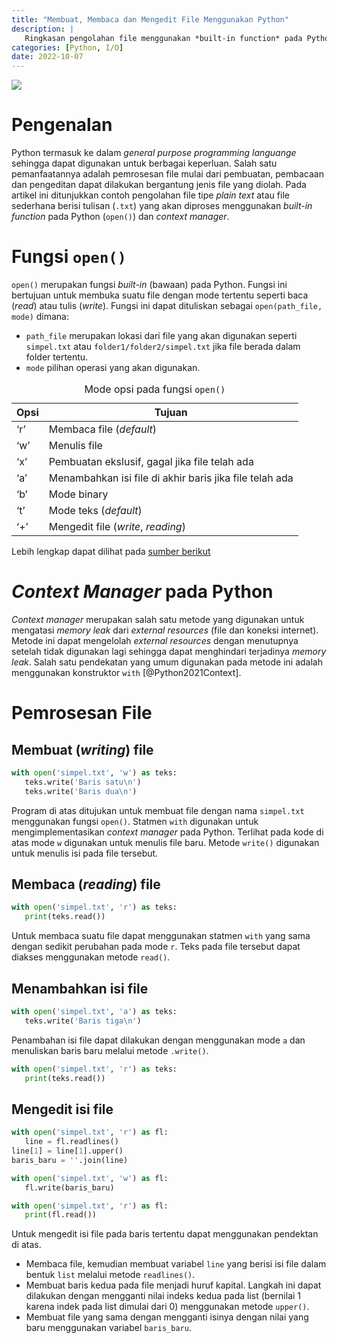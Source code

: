 ```yaml
---
title: "Membuat, Membaca dan Mengedit File Menggunakan Python"
description: |
   Ringkasan pengolahan file menggunakan *built-in function* pada Python.
categories: [Python, I/O]
date: 2022-10-07
---
```


![](tb-python-context-manager.png)

# Pengenalan

Python termasuk ke dalam *general purpose programming languange* sehingga dapat digunakan untuk berbagai keperluan. Salah satu pemanfaatannya adalah pemrosesan file mulai dari pembuatan, pembacaan dan pengeditan dapat dilakukan bergantung jenis file yang diolah. Pada artikel ini ditunjukkan contoh pengolahan file tipe *plain text* atau file sederhana berisi tulisan (`.txt`) yang akan diproses menggunakan *built-in function* pada Python (`open()`) dan *context manager*.

# Fungsi `open()`

`open()` merupakan fungsi *built-in* (bawaan) pada Python. Fungsi ini bertujuan untuk membuka suatu file dengan mode tertentu seperti baca (*read*) atau tulis (*write*). Fungsi ini dapat dituliskan sebagai `open(path_file, mode)` dimana:

- `path_file` merupakan lokasi dari file yang akan digunakan seperti `simpel.txt` atau `folder1/folder2/simpel.txt` jika file berada dalam folder tertentu.
- `mode` pilihan operasi yang akan digunakan.

| Opsi | Tujuan                                                   |
|------|----------------------------------------------------------|
| 'r'  | Membaca file (*default*)                                 |
| 'w'  | Menulis file                                             |
| 'x'  | Pembuatan ekslusif, gagal jika file telah ada            |
| 'a'  | Menambahkan isi file di  akhir baris jika file telah ada |
| 'b'  | Mode binary                                              |
| 't'  | Mode teks (*default*)                                    |
| '+'  | Mengedit file (*write*, *reading*)                       |

: Mode opsi pada fungsi `open()`

Lebih lengkap dapat dilihat pada [sumber berikut](https://docs.python.org/3/library/functions.html#open) 

# *Context Manager* pada Python

*Context manager* merupakan salah satu metode yang digunakan untuk mengatasi *memory leak* dari *external resources* (file dan koneksi internet). Metode ini dapat mengelolah *external resources* dengan menutupnya setelah tidak digunakan lagi sehingga dapat menghindari terjadinya *memory leak*. Salah satu pendekatan yang umum digunakan pada metode ini adalah menggunakan konstruktor `with` [@Python2021Context].

# Pemrosesan File

## Membuat (*writing*) file

```python
with open('simpel.txt', 'w') as teks:
   teks.write('Baris satu\n')
   teks.write('Baris dua\n')
```

Program di atas ditujukan untuk membuat file dengan nama `simpel.txt` menggunakan fungsi `open()`. Statmen `with` digunakan untuk mengimplementasikan *context manager* pada Python. Terlihat pada kode di atas mode `w` digunakan untuk menulis file baru. Metode `write()` digunakan untuk menulis isi pada file tersebut.

## Membaca (*reading*) file

```python
with open('simpel.txt', 'r') as teks:
   print(teks.read())
```

Untuk membaca suatu file dapat menggunakan statmen `with` yang sama dengan sedikit perubahan pada mode `r`. Teks pada file tersebut dapat diakses menggunakan metode `read()`.

## Menambahkan isi file

```python
with open('simpel.txt', 'a') as teks:
   teks.write('Baris tiga\n')
```

Penambahan isi file dapat dilakukan dengan menggunakan mode `a` dan menuliskan baris baru melalui metode `.write()`.

```python
with open('simpel.txt', 'r') as teks:
   print(teks.read())
```

## Mengedit isi file

```python
with open('simpel.txt', 'r') as fl:
   line = fl.readlines()
line[1] = line[1].upper()
baris_baru = ''.join(line)

with open('simpel.txt', 'w') as fl:
   fl.write(baris_baru)

with open('simpel.txt', 'r') as fl:
   print(fl.read())
```

Untuk mengedit isi file pada baris tertentu dapat menggunakan pendektan di atas.

- Membaca file, kemudian membuat variabel `line` yang berisi isi file dalam bentuk `list` melalui metode `readlines()`.
- Membuat baris kedua pada file menjadi huruf kapital. Langkah ini dapat dilakukan dengan mengganti nilai indeks kedua pada list (bernilai 1 karena indek pada list dimulai dari 0) menggunakan metode `upper()`.
- Membuat file yang sama dengan mengganti isinya dengan nilai yang baru menggunakan variabel `baris_baru`. 